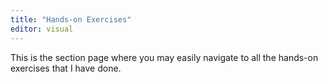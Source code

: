 ```yaml
---
title: "Hands-on Exercises"
editor: visual
---
```


This is the section page where you may easily navigate to all the hands-on exercises that I have done.

